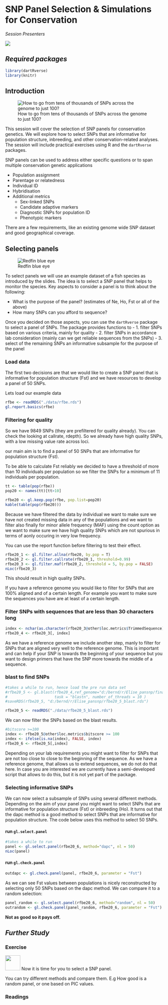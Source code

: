 # SNP Panel Selection & Simulations for Conservation

*Session Presenters*

![](images/Presenters6.png)

## *Required packages*

```r
library(dartRverse)
library(knitr)
```

## Introduction

![How to go from tens of thousands of SNPs across the genome to just 100?](images/snps_genome.png)

This session will cover the selection of SNP panels for conservation genetics. We will explore how to select SNPs that are informative for population structure, inbreeding, and other conservation-related analyses. The session will include practical exercises using R and the `dartRverse` packages.

SNP panels can be used to address either specific questions or to span multiple conservation genetic applications

-   Population assignment
-   Parentage or relatedness
-   Individual ID
-   Hybridisation
-   Additional metrics
    -   Sex-linked SNPs
    -   Candidate adaptive markers
    -   Diagnostic SNPs for population ID
    -   Phenotypic markers

There are a few requirements, like an existing genome wide SNP dataset and good geographical coverage.

## Selecting panels

![Redfin blue eye](images/fish.jpg)

To select panels we will use an example dataset of a fish species as introduced by the slides. The idea is to select a SNP panel that helps to monitor the species. Key aspects to consider a panel is to think about the following:

-   What is the purpose of the panel? (estimates of Ne, Ho, Fst or all of the above)
-   How many SNPs can you afford to sequence?

Once you decided on those aspects, you can use the `dartRverse` package to select a panel of SNPs. The package provides functions to - 1. filter SNPs based on various criteria, mainly for quality - 2. filter SNPs in accordance lab consideration (mainly can we get reliable sequences from the SNPs) - 3. select of the remaining SNPs an informative subsample for the purpose of the panel

### Load data

The first two decisions are that we would like to create a SNP panel that is informative for population structure (Fst) and we have resources to develop a panel of 50 SNPs.

Lets load our example data

```r

rfbe <- readRDS("./data/rfbe.rds")
gl.report.basics(rfbe)

```

### Filtering for quality

So we have 9849 SNPs (they are prefiltered for quality already). You can check the looking at callrate, rdepth). So we already have high quality SNPs, with a low missing value rate across loci.

our main aim is to find a panel of 50 SNPs that are informative for population structure (Fst).

To be able to calculate Fst reliably we decided to have a threshold of more than 10 individuals per population so we filter the SNPs for a minimum of 11 individuals per population.

```r
tt <- table(pop(rfbe))
pop20 <- names(tt)[tt>10]

rfbe20 <- gl.keep.pop(rfbe, pop.list=pop20)
kable(table(pop(rfbe20)))

```

Because we have filtered the data by individual we want to make sure we have not created missing data in any of the populations and we want to filter also finally for minor allele frequency (MAF) using the count option as we want to make sure we have high quality SNPs which are not spurious in terms of aonly occuring in very low frequency.

You can use the report function before filtering to test their effect.

```r
rfbe20_1 <- gl.filter.allna(rfbe20, by.pop = T)
rfbe20_2 <- gl.filter.callrate(rfbe20_1, threshold=0.99)
rfbe20_3 <- gl.filter.maf(rfbe20_2, threshold = 5, by.pop = FALSE)
nLoc(rfbe20_3)
```

This should result in high quality SNPs.

If you have a reference genome you would like to filter for SNPs that are 100% aligned and of a certain length. For example you want to make sure the sequences you have are at least of a certain length.

### Filter SNPs with sequences that are less than 30 characters long

```r

index <- nchar(as.character(rfbe20_3@other$loc.metrics$TrimmedSequence))>29
rfbe20_4 <- rfbe20_3[, index]

```

As we have a reference genome we include another step, manly to filter for SNPs that are aligned very well to the reference genome. This is important and can help if your SNP is towards the beginning of your sequence but you want to design primers that have the SNP more towards the middle of a sequence.

### blast to find SNPs

```r
#takes a while to run, hence load the pre run data set
#rfbe20_5 <- gl.blast(rfbe20_4,ref_genome="d:/bernd/r/Elise_pansnp/final.genome.scf.fasta", 
#                     task = "blastn", number_of_threads = 10 )
#saveRDS(rfbe20_5, "d:/bernd/r/Elise_pansnp/rfbe20_5_blast.rds")

rfbe20_5 <- readRDS("./data/rfbe20_5_blast.rds")

```

We can now filter the SNPs based on the blast results.

```r
#bitscore >=100
index <- rfbe20_5@other$loc.metrics$bitscore >= 100
index <- ifelse(is.na(index), FALSE, index)
rfbe20_6 <- rfbe20_5[,index]

```

Depending on your lab requirements you might want to filter for SNPs that are not too close to close to the beginning of the sequence. As we have a reference genome, that allows us to extend sequences, we do not do that here. In case you are interested we are currently have a semi-developed script that allows to do this, but it is not yet part of the package.

### Selecting informative SNPs

We can now select a subsample of SNPs using several different methods. Depending on the aim of your panel you might want to select SNPs that are informative for population structure (Fst) or inbreeding (Ho). It turns out that the dapc method is a good method to select SNPs that are informative for population structure. The code below uses this method to select 50 SNPs.

#### **run** `gl.select.panel`

```r
#takes a while to run
panel <- gl.select.panel(rfbe20_6, method="dapc", nl = 50)
nLoc(panel)
```

#### **run** `gl.check.panel`

```r
outdapc <- gl.check.panel(panel, rfbe20_6, parameter = "Fst")
```

As we can see Fst values between populations is nicely reconstructed by selecting only 50 SNPs based on the dapc method. We can compare it to a random selection:

```r
panel_random <- gl.select.panel(rfbe20_6, method="random", nl = 50)
outrandom <- gl.check.panel(panel_random, rfbe20_6, parameter = "Fst")
```

**Not as good so it pays off.**

## *Further Study*

::: callout-note
### Exercise

![](images/task.png){#id .class width="48"} Now it is time for you to select a SNP panel.

You can try different methods and compare them. E.g How good is a random panel, or one based on PIC values.
:::
### Readings
